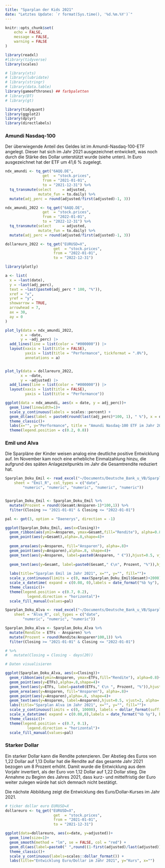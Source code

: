 ```yaml
---
title: "Sparplan der Kids 2021"
date: "Letztes Update: `r format(Sys.time(), '%d.%m.%Y')`"
---
```


```r
knitr::opts_chunk$set(
	echo = FALSE,
	message = FALSE,
	warning = FALSE
)
```

```r
library(readxl)
#library(tidyverse)
library(scales)

# library(xts)
# library(lubridate)
# library(stringr)
# library(data.table)
library(gameofthrones) ## farbpaletten
# library(DT)
# library(gt)

library(tidyquant)
library(ggplot2)
library(dplyr)
library(directlabels)
```

### Amundi Nasdaq-100

Der überwiegende Anteil des Geldes ist im Amundi-Nasdaq-100-ETF angelegt. Dieser hat sich im Jahr 2021 ausgezeichnet entwickelt, was noch durch die Stärke des Dollar unterstützt wurde (siehe unten). In Euro ausgezeichnet hat der ETF um 41,6 % zugelegt.

```r
ndx_amundi <- tq_get("6AQQ.DE",
                 get  = "stock.prices",
                 from = "2021-01-01",
                 to = "2021-12-31") %>%
  tq_transmute(select     = adjusted,
               mutate_fun = to.daily) %>%
  mutate(adj_perc = round(adjusted/first(adjusted)-1, 3))
```


```r
ndx_amundi_2022 <- tq_get("6AQQ.DE",
                 get  = "stock.prices",
                 from = "2022-01-01",
                 to = "2022-12-31") %>%
  tq_transmute(select     = adjusted,
               mutate_fun = to.daily) %>%
  mutate(adj_perc = round(adjusted/first(adjusted)-1, 3))

dollareuro_2022 <- tq_get("EURUSD=X",
                      get  = "stock.prices",
                      from = "2022-01-01",
                      to = "2022-12-31")
```

```r
library(plotly)

a <- list(
  x = ~last(date),
  y = ~last(adj_perc),
  text = ~last(paste0(adj_perc * 100, "%")),
  xref = "x",
  yref = "y",
  showarrow = TRUE,
  arrowhead = 7,
  ax = 30,
  ay = 0
)

plot_ly(data = ndx_amundi_2022, 
       x = ~date, 
       y = ~adj_perc) |> 
  add_lines(line = list(color = "#000000")) |>
  layout(xaxis = list(title = FALSE),
         yaxis = list(title = "Performance", tickformat = ".0%"),
         annotations = a)


plot_ly(data = dollareuro_2022, 
       x = ~date, 
       y = ~adjusted) |> 
  add_lines(line = list(color = "#000000")) |>
  layout(xaxis = list(title = FALSE),
         yaxis = list(title = "Performance"))

```


```r
ggplot(data = ndx_amundi, aes(x = date, y = adj_perc))+
  geom_line(linewidth=1)+
  scale_y_continuous(labels = scales::percent) +
  geom_dl(aes(label = paste0(round(last(adj_perc)*100, 1), " %"), x = date, y = adj_perc), method = list("last.qp", cex = 1, hjust = 0.8, vjust = -0.8), color="red") +
  theme_classic()+
  labs(x="", y="Performance", title = "Amundi Nasdaq-100 ETF im Jahr 2021")+
  theme(legend.position = c(0.2, 0.8))


```

### Emil und Alva

Die Sparpläne der Kinder weisen analog eine deutliche positive Entwicklung auf. Im November kam noch eine erhebliche Einmalzahlung hinzu, die aufgrund des späten Anlagezeitpunkts im Jahr die Gesamtrendite reduziert hat.

```r

Sparplan_Doku_Emil <- read_excel("~/Documents/Deutsche_Bank_u_VB/Sparplan_Doku.xlsx", 
    sheet = "Emil_R", col_types = c("date", 
        "numeric", "numeric", "numeric", "numeric", "numeric"))


Sparplan_Doku_Emil <- Sparplan_Doku_Emil %>%
  mutate(Prozent = round((Gesamt/Ansparen-1)*100,1)) %>%
  filter(Closing >= "2021-01-01" & Closing <= "2022-01-01")
```

```r
pal <- got(3, option = "Daenerys", direction = -1)

ggplot(Sparplan_Doku_Emil, aes(x=Closing))+
  geom_ribbon(aes(ymin=Ansparen, ymax=Gesamt,fill="Rendite"), alpha=0.8)+
  geom_point(aes(y=Gesamt),alpha=.8,shape=4)+
  
  geom_area(aes(y=Ansparen, fill="Ansparen"), alpha=.8)+
  geom_point(aes(y=Ansparen),alpha=.8, shape=4)+
  geom_text(aes(y=Ansparen, label=paste0(Ansparen, " €")),hjust=0.5, vjust=2, alpha=.8, size = 3)+
  
  geom_text(aes(y=Gesamt, label=paste0(Gesamt," €\n", Prozent, "%")),hjust=0.5, vjust=-0.5, alpha=.8, size = 3)+
  
  labs(title="Sparplan Emil im Jahr 2021", x="", y="", fill="")+
  scale_y_continuous(limits = c(0, max(Sparplan_Doku_Emil$Gesamt)+2000), labels = dollar_format(suffix = " €", prefix = ""))+
  scale_x_datetime( expand = c(0.08, 0),labels = date_format("%b %y"), breaks = "1 month")+
  theme_classic()+
  theme(legend.position = c(0.7, 0.2),
          legend.direction = "horizontal")+
  scale_fill_manual(values=pal)
```


```r

Sparplan_Doku_Alva <- read_excel("~/Documents/Deutsche_Bank_u_VB/Sparplan_Doku.xlsx", 
    sheet = "Alva_R", col_types = c("date", 
        "numeric", "numeric", "numeric"))

Sparplan_Doku_Alva <- Sparplan_Doku_Alva %>%
  mutate(Rendite = ETFs - Ansparen) %>%
  mutate(Prozent = round(Rendite/Ansparen*100,1)) %>%
  filter(Closing >= "2021-01-01" & Closing <= "2022-01-01") 

# %>%
#   mutate(Closing = Closing - days(20))
```

```r
# Daten visualisieren

ggplot(Sparplan_Doku_Alva, aes(x=Closing))+
  geom_ribbon(aes(ymin=Ansparen, ymax=ETFs,fill="Rendite"), alpha=0.8)+
  geom_point(aes(y=ETFs),alpha=.8,shape=4)+
  geom_text(aes(y=ETFs, label=paste0(ETFs," €\n ", Prozent, "%")),hjust=0.5, vjust=-0.5, alpha=.8, size = 3)+
  geom_area(aes(y=Ansparen, fill="Ansparen"), alpha=.8)+
  geom_point(aes(y=Ansparen),alpha=.8, shape=4)+
  geom_text(aes(y=Ansparen, label=Ansparen),hjust=0.5, vjust=2, alpha=.8, size = 3)+
  labs(title="Sparplan Alva im Jahr 2021", x="", y="", fill="")+
  scale_y_continuous(limits = c(0, 10000), labels = dollar_format(suffix = " €", prefix = ""))+
  scale_x_datetime( expand = c(0.08,0),labels = date_format("%b %y"), breaks = "1 month")+
  theme_classic()+
  theme(legend.position = c(0.7, 0.1),
          legend.direction = "horizontal")+
  scale_fill_manual(values=pal)
```

### Starker Dollar

Ein starker Dollar kann die Rendite potenzieren. Der Abstieg des Euros von 1,22 Dollar auf 1,13 Dollar hat die Rendite auf das gesamte Jahr 2021 bezogen um 8 Prozent erhöht. Damit wurde die Entwicklung aus dem Vorjahr invertiert, als der Euro von 1,12 Dollar auf 1,22 Dollar stieg. Die Annahme zu Beginn des Jahres 2021, dass kurz- und mittelfristig der Euro weiter zulegen würde hat sich demnach nicht bestätigt.

Die nächste Abbildung zeigt die Entwicklung des Euro/Dollar-Kurses im Jahr 2021.


```r
# ticker dollar euro EURUSD=X
dollareuro <- tq_get("EURUSD=X",
                      get  = "stock.prices",
                      from = "2021-01-01",
                      to = "2021-12-31")

ggplot(data=dollareuro, aes(x=date, y=adjusted))+
  geom_line(size=1)+
  geom_smooth(method = "lm", se = FALSE, col = "red") +
  geom_dl(aes(label=paste0(" ",round((1-first(adjusted)/last(adjusted))*100,0),"%"), x=date, y=adjusted), method = list("last.qp"), color="red") +
  theme_classic()+
  scale_y_continuous(labels=scales::dollar_format()) +
  labs(title="Entwicklung Euro/Dollar im Jahr 2021", y="Kurs", x="")
  
```